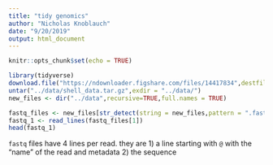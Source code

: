 ```yaml
---
title: "tidy genomics"
author: "Nicholas Knoblauch"
date: "9/20/2019"
output: html_document
---
```


```r
knitr::opts_chunk$set(echo = TRUE)
```


```r
library(tidyverse)
download.file("https://ndownloader.figshare.com/files/14417834",destfile = "../data/shell_data.tar.gz")
untar("../data/shell_data.tar.gz",exdir = "../data/")
new_files <- dir("../data",recursive=TRUE,full.names = TRUE)
```


```r
fastq_files <- new_files[str_detect(string = new_files,pattern = ".fastq")]
fastq_1 <- read_lines(fastq_files[1])
head(fastq_1)
```
`fastq` files have 4 lines per read. they are
1) a line starting with `@` with the "name" of the read and metadata
2) the sequence

```r

```



